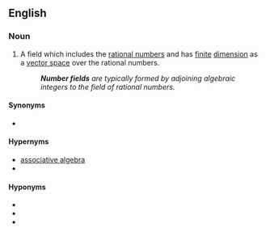 ==English==
{{wikipedia}}

===Noun===
{{en-noun}}

# {{lb|en|mathematics|algebraic number theory}} A field which includes the [[rational number]]s and has [[finite]] [[dimension]] as a [[vector space]] over the rational numbers.
#: '''''Number fields''' are typically formed by adjoining algebraic integers to the field of rational numbers.''

====Synonyms====
* {{l|en|algebraic number field}}

====Hypernyms====
* [[associative algebra]]
* {{l|en|extension field}}

====Hyponyms====
* {{l|en|cyclotomic field}}
* {{l|en|quadratic field}}
* {{l|en|ring of integers}}